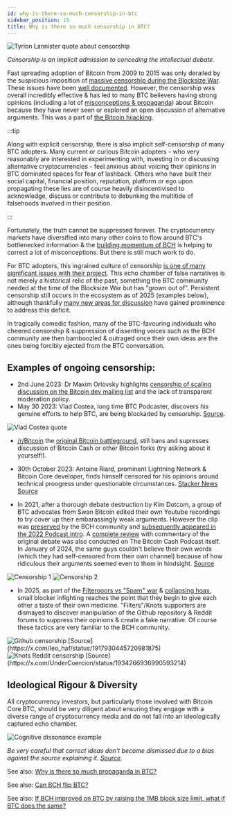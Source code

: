 ```yaml
---
id: why-is-there-so-much-censorship-in-btc
sidebar_position: 15
title: Why is there so much censorship in BTC?
---
```



<img src={tyrionLannisterUrl} alt="Tyrion Lannister quote about censorship" />

_Censorship is an implicit admission to conceding the intellectual debate._

Fast spreading adoption of Bitcoin from 2009 to 2015 was only derailed by the suspicious imposition of [massive censorship during the Blocksize War](/start#episode-8-of-10-bitcoin-cash). These issues have been [well documented](/recommended#history). However, the censorship was overall incredibly effective & has led to many BTC believers having strong opinions (including a lot of [misconceptions & propaganda](/faqs/BCH-vs-BTC/why-is-there-so-much-propaganda-in-btc)) about Bitcoin because they have never seen or explored an open discussion of alternative arguments. This was a part of [the Bitcoin hijacking](/faqs/Media/what-about-roger-vers-book-hijacking-bitcoin).

:::tip

Along with explicit censorship, there is also implicit self-censorship of many BTC adopters. Many current or curious Bitcoin adopters - who very reasonably are interested in experimenting with, investing in or discussing alternative cryptocurrencies - feel anxious about voicing their opinions in BTC dominated spaces for fear of lashback. Others who have built their social capital, financial position, reputation, platform or ego upon propagating these lies are of course heavily disincentivised to acknowledge, discuss or contribute to debunking the multitide of falsehoods involved in their position.

:::

Fortunately, the truth cannot be suppressed forever. The cryptocurrency markets have diversified into many other coins to flow around BTC's bottlenecked information & the [building momentum of BCH](/faqs/BCH/is-BCH-spreading) is helping to correct a lot of misconceptions. But there is still much work to do.

For BTC adopters, this ingrained culture of censorship [is one of many significant issues with their project](/faqs/BCH-vs-BTC/whats-wrong-with-bitcoin-btc). This echo chamber of false narratives is not merely a historical relic of the past, something the BTC community needed at the time of the Blocksize War but has "grown out of". Persistent censorship still occurs in the ecosystem as of 2025 (examples below), although thankfully [many new areas for discussion](/recommended#discussion--community) have gained prominence to address this deficit.

In tragically comedic fashion, many of the BTC-favouring individuals who cheered censorship & suppression of dissenting voices such as the BCH community are then bamboozled & outraged once their own ideas are the ones being forcibly ejected from the BTC conversation.

## Examples of ongoing censorship:

- 2nd June 2023: Dr Maxim Orlovsky highlights [censorship of scaling discussion on the Bitcoin dev mailing list](https://lists.linuxfoundation.org/pipermail/bitcoin-dev/2023-June/021733.html) and the lack of transparent moderation policy.
- May 30 2023: Vlad Costea, long time BTC Podcaster, discovers his genuine efforts to help BTC, are being blockaded by censorship. [Source](https://twitter.com/TheVladCostea/status/1663345602950832129).

<img src={vladCosteaUrl} alt="Vlad Costea quote" />

- [/r/Bitcoin](https://www.reddit.com/r/Bitcoin) the [original Bitcoin battleground](/start#episode-8-of-10-bitcoin-cash), still bans and supresses discussion of Bitcoin Cash or other Bitcoin forks (try asking about it yourself!).

- 30th October 2023: Antoine Riard, prominent Lightning Network & Bitcoin Core developer, finds himself censored for his opinions around technical proogress under questionable circumstances. [Stacker News Source](https://stacker.news/items/298135)

- In 2021, after a thorough debate destruction by Kim Dotcom, a group of BTC advocates from Swan Bitcoin edited their own Youtube recordings to try cover up their embarassingly weak arguments. However the clip was [preserved](https://www.youtube.com/watch?v=dxXkZdEUA8c) by the BCH community and [subsequently appeared in the 2022 Podcast intro](/faqs/Podcast/what-are-the-intro-references#2022-intro). A [complete review](https://www.youtube.com/watch?v=TE9aE9rFSUs) with commentary of the original debate was also conducted on The Bitcoin Cash Podcast itself. In January of 2024, the same guys couldn't believe their own words (which they had self-censored from their own channel) because of how ridiculous their arguments seemed even to them in hindsight. [Source](https://x.com/TheBCHPodcast/status/1752685470885048701)

<img src={Censored1Url} alt="Censorship 1" />

<img src={Censored2Url} alt="Censorship 2" />

<br />

- In 2025, as part of the [Filterooors vs "Spam" war](/episodes/151) & [collapsing hoax](/faqs/BCH-vs-BTC/why-is-there-so-much-propaganda-in-btc), small blocker infighting reaches the point that they begin to give each other a taste of their own medicine. "Filters"/Knots supporters are dismayed to discover manipulation of the Github repository & Reddit forums to suppress their opinions & create a fake narrative.  Of course these tactics are very familiar to the BCH community.

<img src={GithubCensorshipUrl} alt="Github censorship" />
[Source](https://x.com/leo_haf/status/1917930445720981875)

<img src={KnotsRedditCensorshipUrl} alt="Knots Reddit censorship" />
[Source](https://x.com/UnderCoercion/status/1934266936990593214)

## Ideological Rigour & Diversity

All cryptocurrency investors, but particularly those involved with Bitcoin Core BTC, should be very diligent about ensuring they engage with a diverse range of cryptocurrency media and do not fall into an ideologically captured echo chamber.

<img src={cognitiveDissonanceUrl} alt="Cognitive dissonance example" />

_Be very careful that correct ideas don't become dismissed due to a bias against the source explaining it. [Source](https://twitter.com/kzKallisti/status/1667225334058459138)._

See also: [Why is there so much propaganda in BTC?](/faqs/BCH-vs-BTC/why-is-there-so-much-propaganda-in-btc)

See also: [Can BCH flip BTC?](/faqs/BCH-vs-BTC/can-bch-flip-btc)

See also: [If BCH improved on BTC by raising the 1MB block size limit, what if BTC does the same?](/faqs/BCH-vs-BTC/what-if-btc-raises-block-size)
